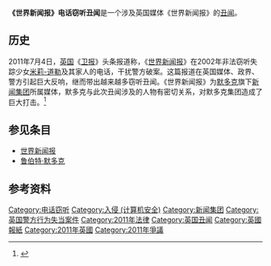 {{expand english|time=2018-09-13T12:06:31+00:00}}
{{expand|time=2011-08-07T15:20:07+00:00}}
'''《世界新闻报》电话窃听丑闻'''是一个涉及英国媒体《世界新闻报》的[[丑闻|丑闻]]。

==历史==
2011年7月4日，[[英国|英国]]《[[卫报|卫报]]》头条报道称，《[[世界新闻报|世界新闻报]]》在2002年非法窃听失踪少女[[米莉-道勒|米莉-道勒]]及其家人的电话，干扰警方破案。这篇报道在英国媒体、政界、警方引起巨大反响，继而带出越来越多窃听丑闻。《世界新闻报》为[[鲁伯特·默多克|默多克]]旗下[[新闻集团|新闻集团]]所属媒体，默多克与此次丑闻涉及的人物有密切关系，对默多克集团造成了巨大打击。<ref>{{Cite web |url=http://news.sina.com.cn/z/newsoftheworld/index.shtml |title=默多克集团陷窃听丑闻 |access-date=2011-07-22 |archive-date=2020-11-04 |archive-url=https://web.archive.org/web/20201104082101/http://news.sina.com.cn/z/newsoftheworld/index.shtml }}</ref>

==参见条目==
*[[世界新闻报|世界新闻报]]
*[[鲁伯特·默多克|鲁伯特·默多克]]

==参考资料==
{{reflist}}

{{UK-stub}}
[[Category:电话窃听|Category:电话窃听]]
[[Category:入侵_(计算机安全)|Category:入侵 (计算机安全)]]
[[Category:新闻集团|Category:新闻集团]]
[[Category:英国警方行为失当案件|Category:英国警方行为失当案件]]
[[Category:2011年法律|Category:2011年法律]]
[[Category:英国丑闻|Category:英国丑闻]]
[[Category:英國報紙|Category:英國報紙]]
[[Category:2011年英國|Category:2011年英國]]
[[Category:2011年爭議|Category:2011年爭議]]